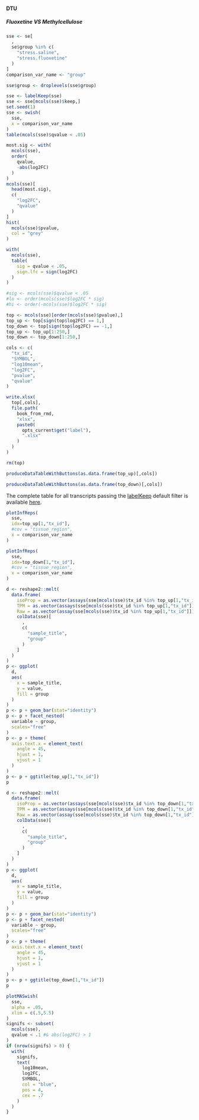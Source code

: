 #### DTU {#resultsRnaseqSRP131063DTU}

##### Fluoxetine VS Methylcellulose {#resultsRnaseqSRP131063DTUFluoxetineVsMethylcellulose}


```r
sse <- se[
  ,
  se$group %in% c(
    "stress.saline",
    "stress.fluoxetine"
  )
]
comparison_var_name <- "group"

sse$group <- droplevels(sse$group)

sse <- labelKeep(sse)
sse <- sse[mcols(sse)$keep,]
set.seed(1)
sse <- swish(
  sse,
  x = comparison_var_name
)
table(mcols(sse)$qvalue < .05)

most.sig <- with(
  mcols(sse),
  order(
    qvalue,
    -abs(log2FC)
  )
)
mcols(sse)[
  head(most.sig),
  c(
    "log2FC",
    "qvalue"
  )
]
hist(
  mcols(sse)$pvalue,
  col = "grey"
)

with(
  mcols(sse),
  table(
    sig = qvalue < .05,
    sign.lfc = sign(log2FC)
  )
)

#sig <- mcols(sse)$qvalue < .05
#lo <- order(mcols(sse)$log2FC * sig)
#hi <- order(-mcols(sse)$log2FC * sig)

top <- mcols(sse)[order(mcols(sse)$pvalue),]
top_up <- top[sign(top$log2FC) == 1,]
top_down <- top[sign(top$log2FC) == -1,]
top_up <- top_up[1:250,]
top_down <- top_down[1:250,]

cols <- c(
  "tx_id",
  "SYMBOL",
  "log10mean",
  "log2FC",
  "pvalue",
  "qvalue"
)

write.xlsx(
  top[,cols],
  file.path(
    book_from_rmd,
    "xlsx",
    paste0(
      opts_current$get("label"),
      ".xlsx"
    )
  )
)

rm(top)
```

```r
produceDataTableWithButtons(as.data.frame(top_up)[,cols])
```

```r
produceDataTableWithButtons(as.data.frame(top_down)[,cols])
```

The complete table for all transcripts passing the [labelKeep](https://rdrr.io/bioc/fishpond/man/labelKeep.html) default filter is available [here](xlsx/resultsRnaseqSRP131063DTUFluoxetineVsMethylcellulose.xlsx).

```r
plotInfReps(
  sse,
  idx=top_up[1,"tx_id"],
  #cov = "tissue_region",
  x = comparison_var_name
)
```

```r
plotInfReps(
  sse,
  idx=top_down[1,"tx_id"],
  #cov = "tissue_region",
  x = comparison_var_name
)
```
```r
d <- reshape2::melt(
  data.frame(
    isoProp = as.vector(assays(sse[mcols(sse)$tx_id %in% top_up[1,"tx_id"]])$isoProp),
    TPM = as.vector(assays(sse[mcols(sse)$tx_id %in% top_up[1,"tx_id"]])$abundance),
    Raw = as.vector(assay(sse[mcols(sse)$tx_id %in% top_up[1,"tx_id"]])),
    colData(sse)[
      ,
      c(
        "sample_title",
        "group"
      )
    ]
  )
)
p <- ggplot(
  d,
  aes(
    x = sample_title,
    y = value,
    fill = group
  )
)
p <- p + geom_bar(stat="identity")
p <- p + facet_nested(
  variable ~ group,
  scales="free"
)
p <- p + theme(
  axis.text.x = element_text(
    angle = 45,
    hjust = 1,
    vjust = 1
  )
)
p <- p + ggtitle(top_up[1,"tx_id"])
p
```

```r
d <- reshape2::melt(
  data.frame(
    isoProp = as.vector(assays(sse[mcols(sse)$tx_id %in% top_down[1,"tx_id"]])$isoProp),
    TPM = as.vector(assays(sse[mcols(sse)$tx_id %in% top_down[1,"tx_id"]])$abundance),
    Raw = as.vector(assay(sse[mcols(sse)$tx_id %in% top_down[1,"tx_id"]])),
    colData(sse)[
      ,
      c(
        "sample_title",
        "group"
      )
    ]
  )
)
p <- ggplot(
  d,
  aes(
    x = sample_title,
    y = value,
    fill = group
  )
)
p <- p + geom_bar(stat="identity")
p <- p + facet_nested(
  variable ~ group,
  scales="free"
)
p <- p + theme(
  axis.text.x = element_text(
    angle = 45,
    hjust = 1,
    vjust = 1
  )
)
p <- p + ggtitle(top_down[1,"tx_id"])
p
```

```r
plotMASwish(
  sse,
  alpha = .05,
  xlim = c(.5,5.5)
)
signifs <- subset(
  mcols(sse),
  qvalue < .1 #& abs(log2FC) > 1
)
if (nrow(signifs) > 0) {
  with(
    signifs,
    text(
      log10mean,
      log2FC,
      SYMBOL,
      col = "blue",
      pos = 4,
      cex = .7
    )
  )
}
```
